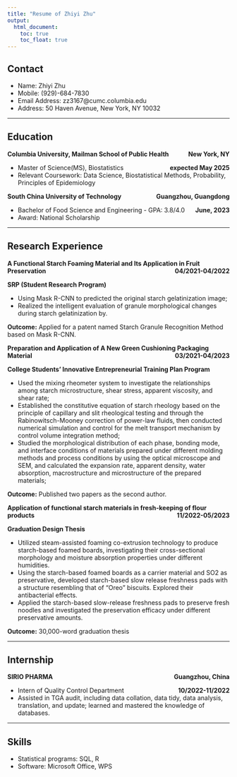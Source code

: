 ```yaml
---
title: "Resume of Zhiyi Zhu"
output: 
  html_document:
    toc: true
    toc_float: true
---
```


## Contact

* Name: Zhiyi Zhu
* Mobile: (929)-684-7830
* Email Address: zz3167@cumc.columbia.edu
* Address: 50 Haven Avenue, New York, NY 10032

----------------------------------------------


## Education

**Columbia University, Mailman School of Public Health **<span style="float: right;font-weight: bold;">New York, NY</span>

* Master of Science(MS), Biostatistics <span style="float: right;font-weight: bold;">expected May 2025</span> 
* Relevant Coursework: Data Science, Biostatistical Methods, Probability, Principles of Epidemiology 

**South China University of Technology**<span style="float: right;font-weight: bold;">Guangzhou, Guangdong</span>

* Bachelor of Food Science and Engineering   - GPA: 3.8/4.0 <div style="text-align: right; float: right;font-weight: bold;">June, 2023</div>
* Award: National Scholarship

----------------------------------------------

## Research Experience

**A Functional Starch Foaming Material and Its Application in Fruit Preservation** <span style="float: right;font-weight: bold;">04/2021-04/2022 </span>

**SRP (Student Research Program)** 

* Using Mask R-CNN to predicted the original starch gelatinization image;
* Realized the intelligent evaluation of granule morphological changes during starch gelatinization by.

**Outcome:** Applied for a patent named Starch Granule Recognition Method based on Mask R-CNN.


**Preparation and Application of A New Green Cushioning Packaging Material** <span style="float: right;font-weight: bold;"> 03/2021-04/2023 </span>

**College Students' Innovative Entrepreneurial Training Plan Program **

* Used the mixing rheometer system to investigate the relationships among starch microstructure, shear stress, 
apparent viscosity, and shear rate;
* Established the constitutive equation of starch rheology based on the principle of capillary and slit rheological 
testing and through the Rabinowitsch-Mooney correction of power-law fluids, then conducted numerical simulation 
and control for the melt transport mechanism by control volume integration method;
* Studied the morphological distribution of each phase, bonding mode, and interface conditions of materials prepared 
under different molding methods and process conditions by using the optical microscope and SEM, and calculated 
the expansion rate, apparent density, water absorption, macrostructure and microstructure of the prepared materials;

**Outcome:** Published two papers as the second author.


**Application of functional starch materials in fresh-keeping of flour products** <span style="float: right;font-weight: bold;"> 11/2022-05/2023 </span>

**Graduation Design Thesis**

* Utilized steam-assisted foaming co-extrusion technology to produce starch-based foamed boards, investigating 
their cross-sectional morphology and moisture absorption properties under different humidities.
* Using the starch-based foamed boards as a carrier material and SO2 as preservative, developed starch-based slow release freshness pads with a structure resembling that of "Oreo" biscuits. Explored their antibacterial effects.
* Applied the starch-based slow-release freshness pads to preserve fresh noodles and investigated the preservation 
efficacy under different preservative amounts.

**Outcome:** 30,000-word graduation thesis

----------------------------------------------

## Internship

**SIRIO PHARMA** <span style="float: right; font-weight: bold;">Guangzhou, China</span>
 
* Intern of Quality Control Department <span style="float: right;font-weight: bold;"> 10/2022-11/2022 </span>
* Assisted in TGA audit, including data collation, data tidy, data analysis, translation, and update; learned and 
mastered the knowledge of databases.

----------------------------------------------

## Skills

* Statistical programs: SQL, R 
* Software: Microsoft Office, WPS





